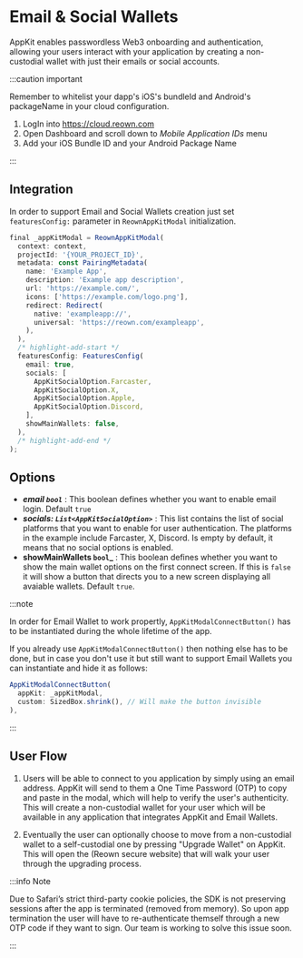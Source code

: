 
# Email & Social Wallets

AppKit enables passwordless Web3 onboarding and authentication, allowing your users interact with your application by creating a non-custodial wallet with just their emails or social accounts.

:::caution important

Remember to whitelist your dapp's iOS's bundleId and Android's packageName in your cloud configuration.

1. LogIn into https://cloud.reown.com
2. Open Dashboard and scroll down to _Mobile Application IDs_ menu
3. Add your iOS Bundle ID and your Android Package Name

:::

## Integration

In order to support Email and Social Wallets creation just set `featuresConfig:` parameter in `ReownAppKitModal` initialization.

```javascript
final _appKitModal = ReownAppKitModal(
  context: context,
  projectId: '{YOUR_PROJECT_ID}',
  metadata: const PairingMetadata(
    name: 'Example App',
    description: 'Example app description',
    url: 'https://example.com/',
    icons: ['https://example.com/logo.png'],
    redirect: Redirect(
      native: 'exampleapp://',
      universal: 'https://reown.com/exampleapp',
    ),
  ),
  /* highlight-add-start */
  featuresConfig: FeaturesConfig(
    email: true,
    socials: [
      AppKitSocialOption.Farcaster,
      AppKitSocialOption.X,
      AppKitSocialOption.Apple,
      AppKitSocialOption.Discord,
    ],
    showMainWallets: false,
  ),
  /* highlight-add-end */
);
```

## Options

- **_email `bool`_** : This boolean defines whether you want to enable email login. Default `true`
- **_socials: `List<AppKitSocialOption>`_** : This list contains the list of social platforms that you want to enable for user authentication. The platforms in the example include Farcaster, X, Discord. Is empty by default, it means that no social options is enabled.
- **showMainWallets `bool`_** : This boolean defines whether you want to show the main wallet options on the first connect screen. If this is `false` it will show a button that directs you to a new screen displaying all avaiable wallets. Default `true`.

:::note

In order for Email Wallet to work propertly, `AppKitModalConnectButton()` has to be instantiated during the whole lifetime of the app. 

If you already use `AppKitModalConnectButton()` then nothing else has to be done, but in case you don't use it but still want to support Email Wallets you can instantiate and hide it as follows:

```javascript
AppKitModalConnectButton(
  appKit: _appKitModal,
  custom: SizedBox.shrink(), // Will make the button invisible
),
```
:::


## User Flow

1. Users will be able to connect to you application by simply using an email address. AppKit will send to them a One Time Password (OTP) to copy and paste in the modal, which will help to verify the user's authenticity. This will create a non-custodial wallet for your user which will be available in any application that integrates AppKit and Email Wallets.

2. Eventually the user can optionally choose to move from a non-custodial wallet to a self-custodial one by pressing "Upgrade Wallet" on AppKit. This will open the (Reown secure website) that will walk your user through the upgrading process.

:::info Note

Due to Safari’s strict third-party cookie policies, the SDK is not preserving sessions after the app is terminated (removed from memory). So upon app termination the user will have to re-authenticate themself through a new OTP code if they want to sign. Our team is working to solve this issue soon.

:::
